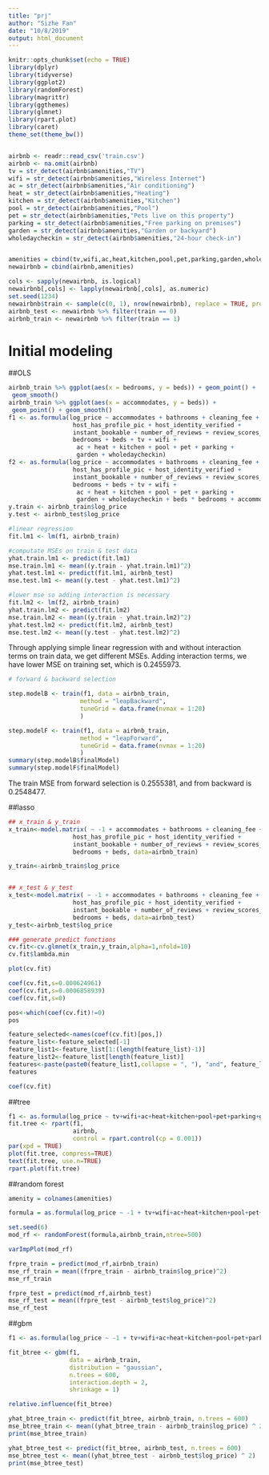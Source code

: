 ```yaml
---
title: "prj"
author: "Sizhe Fan"
date: "10/8/2019"
output: html_document
---
```


```r
knitr::opts_chunk$set(echo = TRUE)
library(dplyr)
library(tidyverse)
library(ggplot2)
library(randomForest)
library(magrittr)
library(ggthemes)
library(glmnet)
library(rpart.plot)
library(caret)
theme_set(theme_bw())


airbnb <- readr::read_csv('train.csv')
airbnb <- na.omit(airbnb)
tv = str_detect(airbnb$amenities,"TV")
wifi = str_detect(airbnb$amenities,"Wireless Internet")
ac = str_detect(airbnb$amenities,"Air conditioning")
heat = str_detect(airbnb$amenities,"Heating")
kitchen = str_detect(airbnb$amenities,"Kitchen")
pool = str_detect(airbnb$amenities,"Pool")
pet = str_detect(airbnb$amenities,"Pets live on this property")
parking = str_detect(airbnb$amenities,"Free parking on premises")
garden = str_detect(airbnb$amenities,"Garden or backyard")
wholedaycheckin = str_detect(airbnb$amenities,"24-hour check-in")


amenities = cbind(tv,wifi,ac,heat,kitchen,pool,pet,parking,garden,wholedaycheckin)
newairbnb = cbind(airbnb,amenities)

cols <- sapply(newairbnb, is.logical)
newairbnb[,cols] <- lapply(newairbnb[,cols], as.numeric)
set.seed(1234)
newairbnb$train <- sample(c(0, 1), nrow(newairbnb), replace = TRUE, prob = c(.3, .7))
airbnb_test <- newairbnb %>% filter(train == 0)
airbnb_train <- newairbnb %>% filter(train == 1)
```



# Initial modeling

##OLS

```r
airbnb_train %>% ggplot(aes(x = bedrooms, y = beds)) + geom_point() +
 geom_smooth()
airbnb_train %>% ggplot(aes(x = accommodates, y = beds)) +
 geom_point() + geom_smooth()
f1 <- as.formula(log_price ~ accommodates + bathrooms + cleaning_fee +
                  host_has_profile_pic + host_identity_verified +
                  instant_bookable + number_of_reviews + review_scores_rating +
                  bedrooms + beds + tv + wifi +
                   ac + heat + kitchen + pool + pet + parking + 
                   garden + wholedaycheckin)
f2 <- as.formula(log_price ~ accommodates + bathrooms + cleaning_fee +
                  host_has_profile_pic + host_identity_verified +
                  instant_bookable + number_of_reviews + review_scores_rating +
                  bedrooms + beds + tv + wifi +
                   ac + heat + kitchen + pool + pet + parking + 
                   garden + wholedaycheckin + beds * bedrooms + accommodates * beds)
y.train <- airbnb_train$log_price
y.test <- airbnb_test$log_price

#linear regression
fit.lm1 <- lm(f1, airbnb_train)

#computate MSEs on train & test data
yhat.train.lm1 <- predict(fit.lm1)
mse.train.lm1 <- mean((y.train - yhat.train.lm1)^2)
yhat.test.lm1 <- predict(fit.lm1, airbnb_test)
mse.test.lm1 <- mean((y.test - yhat.test.lm1)^2)

#lower mse so adding interaction is necessary
fit.lm2 <- lm(f2, airbnb_train)
yhat.train.lm2 <- predict(fit.lm2)
mse.train.lm2 <- mean((y.train - yhat.train.lm2)^2)
yhat.test.lm2 <- predict(fit.lm2, airbnb_test)
mse.test.lm2 <- mean((y.test - yhat.test.lm2)^2)
```
Through applying simple linear regression with and without interaction terms on train data, we get different MSEs. Adding interaction terms, we have lower MSE on training set, which is 0.2455973.

```r
# forward & backward selection

step.modelB <- train(f1, data = airbnb_train,
                    method = "leapBackward",  
                    tuneGrid = data.frame(nvmax = 1:20)
                    )

step.modelF <- train(f1, data = airbnb_train,
                    method = "leapForward", 
                    tuneGrid = data.frame(nvmax = 1:20)
                    )
summary(step.modelB$finalModel)
summary(step.modelF$finalModel)
```
The train MSE from forward selection is 0.2555381, and from backward is 0.2548477.


##lasso
```r

## x_train & y_train 
x_train<-model.matrix( ~ -1 + accommodates + bathrooms + cleaning_fee +
                  host_has_profile_pic + host_identity_verified +
                  instant_bookable + number_of_reviews + review_scores_rating +
                  bedrooms + beds, data=airbnb_train)

y_train<-airbnb_train$log_price


## x_test & y_test 
x_test<-model.matrix( ~ -1 + accommodates + bathrooms + cleaning_fee +
                  host_has_profile_pic + host_identity_verified +
                  instant_bookable + number_of_reviews + review_scores_rating +
                  bedrooms + beds, data=airbnb_test)
y_test<-airbnb_test$log_price

### generate predict functions 
cv.fit<-cv.glmnet(x_train,y_train,alpha=1,nfold=10)
cv.fit$lambda.min

plot(cv.fit)

coef(cv.fit,s=0.000624961)
coef(cv.fit,s=0.0006858939)
coef(cv.fit,s=0)

pos<-which(coef(cv.fit)!=0)
pos

feature_selected<-names(coef(cv.fit)[pos,])
feature_list<-feature_selected[-1]
feature_list1<-feature_list[1:(length(feature_list)-1)]
feature_list2<-feature_list[length(feature_list)]
features<-paste(paste0(feature_list1,collapse = ", "), "and", feature_list2)
features

coef(cv.fit)
```


##tree

```r
f1 <- as.formula(log_price ~ tv+wifi+ac+heat+kitchen+pool+pet+parking+garden+wholedaycheckin + accommodates + cleaning_fee + host_has_profile_pic + host_identity_verified +instant_bookable + number_of_reviews +bedrooms)
fit.tree <- rpart(f1,
                  airbnb,
                  control = rpart.control(cp = 0.001))
par(xpd = TRUE)
plot(fit.tree, compress=TRUE)
text(fit.tree, use.n=TRUE)
rpart.plot(fit.tree)
```




##random forest
```r
amenity = colnames(amenities)

formula = as.formula(log_price ~ -1 + tv+wifi+ac+heat+kitchen+pool+pet+parking+garden+wholedaycheckin + accommodates + bathrooms + cleaning_fee + host_has_profile_pic + host_identity_verified +instant_bookable + number_of_reviews + review_scores_rating +bedrooms + beds,airbnb_train)

set.seed(6)
mod_rf <- randomForest(formula,airbnb_train,ntree=500)

varImpPlot(mod_rf) 

frpre_train = predict(mod_rf,airbnb_train)
mse_rf_train = mean((frpre_train - airbnb_train$log_price)^2)
mse_rf_train

frpre_test = predict(mod_rf,airbnb_test)
mse_rf_test = mean((frpre_test - airbnb_test$log_price)^2)
mse_rf_test
```

##gbm
```r
f1 <- as.formula(log_price ~ -1 + tv+wifi+ac+heat+kitchen+pool+pet+parking+garden+wholedaycheckin + accommodates + bathrooms + cleaning_fee + host_has_profile_pic + host_identity_verified +instant_bookable + number_of_reviews + review_scores_rating +bedrooms + beds,airbnb_train)

fit_btree <- gbm(f1,
                 data = airbnb_train,
                 distribution = "gaussian",
                 n.trees = 600,
                 interaction.depth = 2,
                 shrinkage = 1)

relative.influence(fit_btree)

yhat_btree_train <- predict(fit_btree, airbnb_train, n.trees = 600)
mse_btree_train <- mean((yhat_btree_train - airbnb_train$log_price) ^ 2)
print(mse_btree_train)

yhat_btree_test <- predict(fit_btree, airbnb_test, n.trees = 600)
mse_btree_test <- mean((yhat_btree_test - airbnb_test$log_price) ^ 2)
print(mse_btree_test)
```

